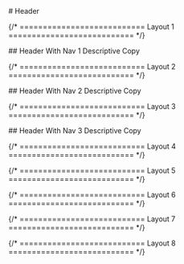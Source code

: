
<main className="page-main">

<div className="page-title">
# Header
</div>

{/* =========================== Layout 1 =========================== */}

<div className="intro-wrap">
## Header With Nav 1
Descriptive Copy
</div>

<HeaderWithNavOne />

{/* =========================== Layout 2 =========================== */}

<div className="intro-wrap">
## Header With Nav 2
Descriptive Copy
</div>

<HeaderWithNavTwo />

{/* =========================== Layout 3 =========================== */}

<div className="intro-wrap">
## Header With Nav 3
Descriptive Copy
</div>

<HeaderWithNavThree />

{/* =========================== Layout 4 =========================== */}

{/* =========================== Layout 5 =========================== */}

{/* =========================== Layout 6 =========================== */}

{/* =========================== Layout 7 =========================== */}

{/* =========================== Layout 8 =========================== */}

</main>